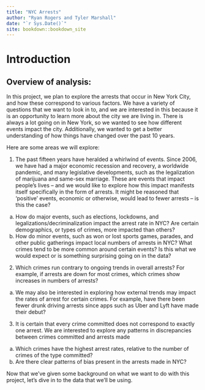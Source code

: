 ```yaml
--- 
title: "NYC Arrests"
author: "Ryan Rogers and Tyler Marshall"
date: "`r Sys.Date()`"
site: bookdown::bookdown_site
---
```


# Introduction

## Overview of analysis:

In this project, we plan to explore the arrests that occur in New York City, and how these correspond to various factors. We have a variety of questions that we want to look in to, and we are interested in this because it is an opportunity to learn more about the city we are living in. There is always a lot going on in New York, so we wanted to see how different events impact the city. Additionally, we wanted to get a better understanding of how things have changed over the past 10 years. 

Here are some areas we will explore:

1. The past fifteen years have heralded a whirlwind of events. Since 2006, we have had a major economic recession and recovery, a worldwide pandemic, and many legislative developments, such as the legalization of marijuana and same-sex marriage. These are events that impact people’s lives – and we would like to explore how this impact manifests itself specifically in the form of arrests. It might be reasoned that ‘positive’ events, economic or otherwise, would lead to fewer arrests – is this the case?
  a. How do major events, such as elections, lockdowns, and legalizations/decriminalization impact the arrest rate in NYC? Are certain demographics, or types of crimes, more impacted than others? 
  b. How do minor events, such as won or lost sports games, parades, and other public gatherings impact local numbers of arrests in NYC? What crimes tend to be more common around certain events? Is this what we would expect or is something surprising going on in the data?
2. Which crimes run contrary to ongoing trends in overall arrests? For example, if arrests are down for most crimes, which crimes show increases in numbers of arrests? 
  a. We may also be interested in exploring how external trends may impact the rates of arrest for certain crimes. For example, have there been fewer drunk driving arrests since apps such as Uber and Lyft have made their debut?
3. It is certain that every crime committed does not correspond to exactly one arrest. We are interested to explore any patterns in discrepancies between crimes committed and arrests made
  a. Which crimes have the highest arrest rates, relative to the number of crimes of the type committed?
  b. Are there clear patterns of bias present in the arrests made in NYC?
  
Now that we've given some background on what we want to do with this project, let's dive in to the data that we'll be using.